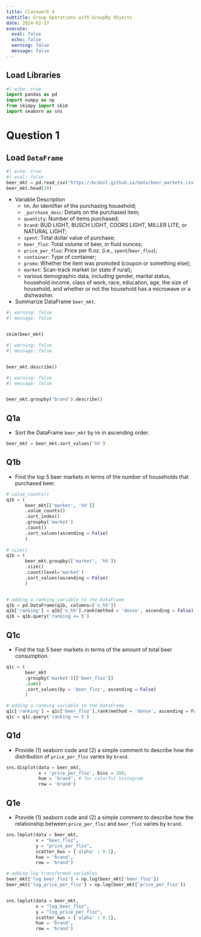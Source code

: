 ```yaml
---
title: Classwork 4
subtitle: Group Operations with GroupBy Objects
date: 2024-02-27
execute: 
  eval: false
  echo: false
  warning: false
  message: false
---
```


## Load Libraries

```python
#| echo: true
import pandas as pd
import numpy as np
from skimpy import skim
import seaborn as sns
```

# Question 1

## Load `DataFrame`

```python
#| echo: true
#| eval: false
beer_mkt = pd.read_csv('https://bcdanl.github.io/data/beer_markets.csv')
beer_mkt.head(10)
```

-   Variable Description
    -   `hh`: An identifier of the purchasing household;
    -   `_purchase_desc`: Details on the purchased item;
    -   `quantity`: Number of items purchased;
    -   `brand`: BUD LIGHT, BUSCH LIGHT, COORS LIGHT, MILLER LITE, or NATURAL LIGHT;
    -   `spent`: Total dollar value of purchase;
    -   `beer_floz`: Total volume of beer, in fluid ounces;
    -   `price_per_floz`: Price per fl.oz. (i.e., `spent`/`beer_floz`);
    -   `container`: Type of container;
    -   `promo`: Whether the item was promoted (coupon or something else);
    -   `market`: Scan-track market (or state if rural);
    -   various demographic data, including gender, marital status, household income, class of work, race, education, age, the size of household, and whether or not the household has a microwave or a dishwasher.
-   Summarize DataFrame `beer_mkt`.

```python
#| warning: false
#| message: false


skim(beer_mkt)
```

```python
#| warning: false
#| message: false


beer_mkt.describe()
```

```python
#| warning: false
#| message: false


beer_mkt.groupby('brand').describe()
```

## Q1a

-   Sort the DataFrame `beer_mkt` by `hh` in ascending order.

```python
beer_mkt = beer_mkt.sort_values('hh')
```

## Q1b

-   Find the top 5 beer markets in terms of the number of households that purchased beer.

```python
# value_counts()
q1b = (
       beer_mkt[['market', 'hh']]
       .value_counts()
       .sort_index()
       .groupby('market')
       .count()
       .sort_values(ascending = False)
       )
       
# size()
q1b = (
       beer_mkt.groupby(['market', 'hh'])
       .size()
       .count(level='market')
       .sort_values(ascending = False)
       )


# adding a ranking variable to the DataFrame
q1b = pd.DataFrame(q1b, columns=['n_hh'])
q1b['ranking'] = q1b['n_hh'].rank(method = 'dense', ascending = False)
q1b = q1b.query('ranking <= 5')
```

## Q1c

-   Find the top 5 beer markets in terms of the amount of total beer consumption.

```python
q1c = (
       beer_mkt
       .groupby('market')[['beer_floz']]
       .sum()
       .sort_values(by = 'beer_floz', ascending = False)
       )

# adding a ranking variable to the DataFrame
q1c['ranking'] = q1c['beer_floz'].rank(method = 'dense', ascending = False)
q1c = q1c.query('ranking <= 5')

```

## Q1d

-   Provide (1) seaborn code and (2) a simple comment to describe how the distribution of `price_per_floz` varies by `brand`.

```python

sns.displot(data = beer_mkt,
            x = 'price_per_floz', bins = 200,
            hue = 'brand', # for colorful histogram
            row = 'brand')

```

## Q1e

-   Provide (1) seaborn code and (2) a simple comment to describe how the relationship between `price_per_floz` and `beer_floz` varies by `brand`.

```python
sns.lmplot(data = beer_mkt,
           x = "beer_floz",
           y = "price_per_floz",
           scatter_kws = {'alpha' : 0.1},
           hue = 'brand',
           row = 'brand')

```

```python

# adding log transformed variables
beer_mkt['log_beer_floz'] = np.log(beer_mkt['beer_floz'])
beer_mkt['log_price_per_floz'] = np.log(beer_mkt['price_per_floz'])


sns.lmplot(data = beer_mkt,
           x = "log_beer_floz",
           y = "log_price_per_floz",
           scatter_kws = {'alpha' : 0.1},
           hue = 'brand',
           row = 'brand')
```
